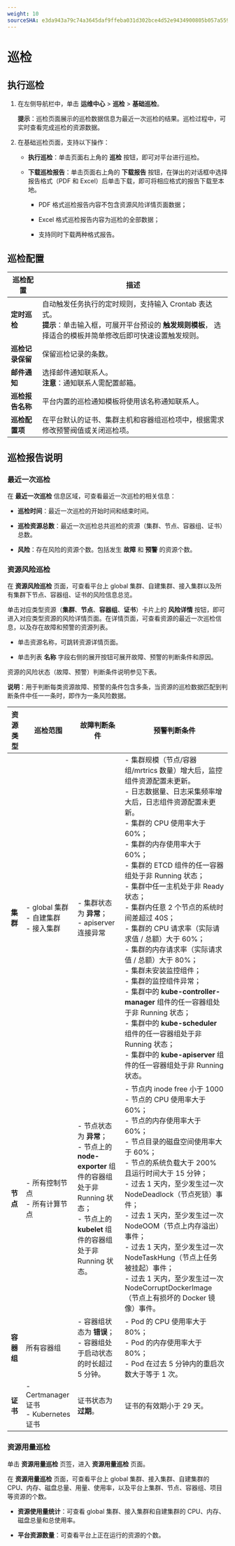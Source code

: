 ```yaml
---
weight: 10
sourceSHA: e3da943a79c74a3645daf9ffeba031d302bce4d52e9434900805b057a5597dea
---
```


# 巡检

## 执行巡检

1. 在左侧导航栏中，单击 **运维中心** > **巡检** > **基础巡检**。

   **提示**：巡检页面展示的巡检数据信息为最近一次巡检的结果。巡检过程中，可实时查看完成巡检的资源数据。

2. 在基础巡检页面，支持以下操作：

   - **执行巡检**：单击页面右上角的 **巡检** 按钮，即可对平台进行巡检。

   - **下载巡检报告**：单击页面右上角的 **下载报告** 按钮，在弹出的对话框中选择报告格式（PDF 和 Excel）后单击下载，即可将相应格式的报告下载至本地。

     - PDF 格式巡检报告内容不包含资源风险详情页面数据；

     - Excel 格式巡检报告内容为巡检的全部数据；

     - 支持同时下载两种格式报告。

## 巡检配置

| 巡检配置           | 描述                                                                                                                                                                                                                                                                 |
| ------------------ | --------------------------------------------------------------------------------------------------------------------------------------------------------------------------------------------------------------------------------------------------------------------------- |
| **定时巡检**       | 自动触发任务执行的定时规则，支持输入 Crontab 表达式。<br />**提示**：单击输入框，可展开平台预设的 **触发规则模板**， 选择适合的模板并简单修改后即可快速设置触发规则。                                                                                                        |
| **巡检记录保留**   | 保留巡检记录的条数。                                                                                                                                                                                                                                                     |
| **邮件通知**       | 选择邮件通知联系人。<br />**注意**：通知联系人需配置邮箱。                                                                                                                                                                                                                  |
| **巡检报告名称**   | 平台内置的巡检通知模板将使用该名称通知联系人。                                                                                                                                                                                                                                |
| **巡检配置项**     | 在平台默认的证书、集群主机和容器组巡检项中，根据需求修改预警阀值或关闭巡检项。                                                                                                                                                                                                         |

## 巡检报告说明

### 最近一次巡检

在 **最近一次巡检** 信息区域，可查看最近一次巡检的相关信息：

- **巡检时间**：最近一次巡检的开始时间和结束时间。

- **巡检资源总数**：最近一次巡检总共巡检的资源（集群、节点、容器组、证书）总数。

- **风险**：存在风险的资源个数。包括发生 **故障** 和 **预警** 的资源个数。

### 资源风险巡检

在 **资源风险巡检** 页面，可查看平台上 global 集群、自建集群、接入集群以及所有集群下节点、容器组、证书的风险信息总览。

单击对应类型资源（**集群**、**节点**、**容器组**、**证书**）卡片上的 **风险详情** 按钮，即可进入对应类型资源的风险详情页面。在详情页面，可查看资源的最近一次巡检信息，以及存在故障和预警的资源列表。

- 单击资源名称，可跳转资源详情页面。

- 单击列表 **名称** 字段右侧的展开按钮可展开故障、预警的判断条件和原因。

资源的风险状态（故障、预警）判断条件说明参见下表。

**说明**：用于判断每类资源故障、预警的条件包含多条，当资源的巡检数据匹配到判断条件中任一一条时，即作为一条风险数据。

| 资源类型         | 巡检范围                                                                    | 故障判断条件                                                                                                                                                                | 预警判断条件                                                                                                                                                                                                                                                                                                                                                                                                                 |
| ---------------- | ------------------------------------------------------------------------- | ------------------------------------------------------------------------------------------------------------------------------------------------------------------------- | ------------------------------------------------------------------------------------------------------------------------------------------------------------------------------------------------------------------------------------------------------------------------------------------------------------------------------------------------------------------------------------------------------------------------ |
| **集群**         | - global 集群 <br />- 自建集群 <br />- 接入集群                          | - 集群状态为 **异常**； <br />- apiserver 连接异常                                                                                                                              | - 集群规模（节点/容器组/mrtrics 数量）增大后，监控组件资源配置未更新。<br />- 日志数据量、日志采集频率增大后，日志组件资源配置未更新。<br />- 集群的 CPU 使用率大于 60%； <br />- 集群的内存使用率大于 60%； <br />- 集群的 ETCD 组件的任一容器组处于非 Running 状态；<br />- 集群中任一主机处于非 Ready 状态； <br />- 集群内任意 2 个节点的系统时间差超过 40S；<br />- 集群的 CPU 请求率（实际请求值 / 总额）大于 60%；<br />- 集群的内存请求率（实际请求值 / 总额）大于 80%；<br />- 集群未安装监控组件；<br />- 集群的监控组件异常；<br />- 集群中的 **kube-controller-manager** 组件的任一容器组处于非 Running 状态；<br />- 集群中的 **kube-scheduler** 组件的任一容器组处于非 Running 状态；<br />- 集群中的 **kube-apiserver** 组件的任一容器组处于非 Running 状态。 |
| **节点**         | - 所有控制节点<br />- 所有计算节点                                        | - 节点状态为 **异常**；<br />- 节点上的 **node-exporter** 组件的容器组处于非 Running 状态； <br />- 节点上的 **kubelet** 组件的容器组处于非 Running 状态。                | - 节点内 inode free 小于 1000<br />- 节点的 CPU 使用率大于 60%；<br />- 节点的内存使用率大于 60%；<br />- 节点目录的磁盘空间使用率大于 60%；<br />- 节点的系统负载大于 200% 且运行时间大于 15 分钟；<br />- 过去 1 天内，至少发生过一次 NodeDeadlock（节点死锁）事件；<br />- 过去 1 天内，至少发生过一次 NodeOOM（节点上内存溢出）事件；<br />- 过去 1 天内，至少发生过一次 NodeTaskHung（节点上任务被挂起）事件；<br />- 过去 1 天内，至少发生过一次 NodeCorruptDockerImage（节点上有损坏的 Docker 镜像）事件。                               |
| **容器组**       | 所有容器组                                                               | - 容器组状态为 **错误**；<br />- 容器组处于启动状态的时长超过 5 分钟。                                                                                                   | - Pod 的 CPU 使用率大于 80%；<br />- Pod 的内存使用率大于 80%；<br />- Pod 在过去 5 分钟内的重启次数大于等于 1 次。                                                                                                                                                                                                                                                                                                        |
| **证书**         | - Certmanager 证书<br />- Kubernetes 证书                                | 证书状态为 **过期**。                                                                                                                                                        | 证书的有效期小于 29 天。                                                                                                                                                                                                                                                                                                                                                                                                                                                                    |

### 资源用量巡检

单击 **资源用量巡检** 页签，进入 **资源用量巡检** 页面。

在 **资源用量巡检** 页面，可查看平台上 global 集群、接入集群、自建集群的 CPU、内存、磁盘总量、用量、使用率，以及平台上集群、节点、容器组、项目等资源的个数。

- **资源使用量统计**：可查看 global 集群、接入集群和自建集群的 CPU、内存、磁盘总量和总使用率。

- **平台资源数量**：可查看平台上正在运行的资源的个数。
